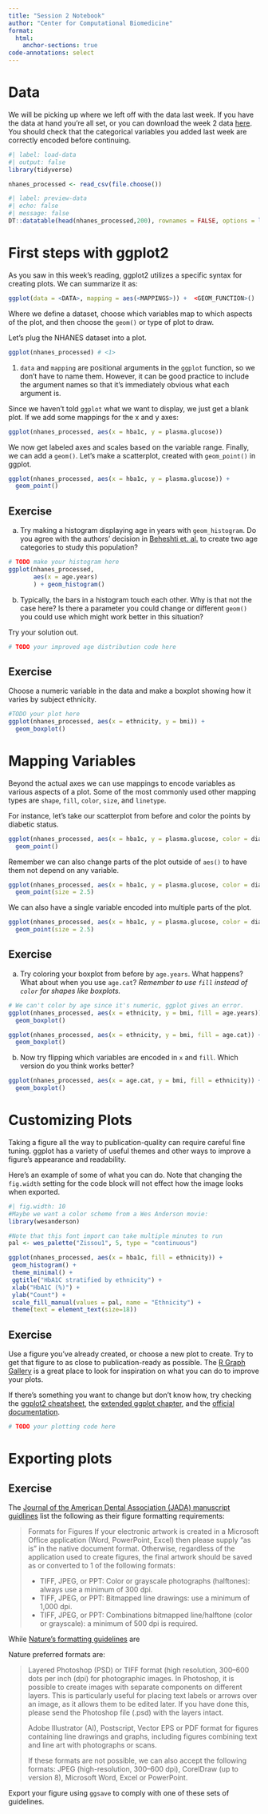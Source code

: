 ```yaml
---
title: "Session 2 Notebook"
author: "Center for Computational Biomedicine"
format: 
  html: 
    anchor-sections: true
code-annotations: select
---
```


# Data

We will be picking up where we left off with the data last week. 
If you have the data at hand you're all set, or you can download the week 2 data [here]().
You should check that the categorical variables you added last week are correctly encoded before continuing. 

```r
#| label: load-data
#| output: false
library(tidyverse) 

nhanes_processed <- read_csv(file.choose()) 

#| label: preview-data
#| echo: false
#| message: false
DT::datatable(head(nhanes_processed,200), rownames = FALSE, options = list(pageLength = 10, scrollX=T), class = 'white-space: nowrap' )
```

# First steps with ggplot2 

As you saw in this week's reading, ggplot2 utilizes a specific syntax for creating plots. 
We can summarize it as:

```r
ggplot(data = <DATA>, mapping = aes(<MAPPINGS>)) +  <GEOM_FUNCTION>()
```

Where we define a dataset, choose which variables map to which aspects of the plot, and then choose the `geom()` or type of plot to draw. 

Let's plug the NHANES dataset into a plot. 

```r
ggplot(nhanes_processed) # <1>
```
1. `data` and `mapping` are positional arguments in the `ggplot` function, so we don't have to name them. However, it can be good practice to include the argument names so that it's immediately obvious what each argument is. 


Since we haven't told `ggplot` what we want to display, we just get a blank plot.
If we add some mappings for the x and y axes:

```r
ggplot(nhanes_processed, aes(x = hba1c, y = plasma.glucose))
```
We now get labeled axes and scales based on the variable range. 
Finally, we can add a `geom()`.
Let's make a scatterplot, created with `geom_point()` in ggplot. 

```r
ggplot(nhanes_processed, aes(x = hba1c, y = plasma.glucose)) +
  geom_point()
```
::: {.callout-tip appearance="minimal"}
## Exercise

a. Try making a histogram displaying age in years with `geom_histogram`.
Do you agree with the authors' decision in [Beheshti et. al.](https://pubmed.ncbi.nlm.nih.gov/33892837/) to create two age categories to study this population?

```r
# TODO make your histogram here
ggplot(nhanes_processed,
       aes(x = age.years)
       ) + geom_histogram()
```
b. Typically, the bars in a histogram touch each other. Why is that not the case here? Is there a parameter you could change or different `geom()` you could use which might work better in this situation? 

Try your solution out.

```r
# TODO your improved age distribution code here
```
:::

::: {.callout-tip appearance="minimal"}
## Exercise
Choose a numeric variable in the data and make a boxplot showing how it varies by subject ethnicity. 

```r
#TODO your plot here
ggplot(nhanes_processed, aes(x = ethnicity, y = bmi)) + 
  geom_boxplot()
```
:::

# Mapping Variables

Beyond the actual axes we can use mappings to encode variables as various aspects of a plot. Some of the most commonly used other mapping types are `shape`, `fill`, `color`, `size`, and `linetype`.

For instance, let's take our scatterplot from before and color the points by diabetic status. 

```r
ggplot(nhanes_processed, aes(x = hba1c, y = plasma.glucose, color = diabetes)) +
  geom_point() 
```

Remember we can also change parts of the plot outside of `aes()` to have them not depend on any variable. 

```r
ggplot(nhanes_processed, aes(x = hba1c, y = plasma.glucose, color = diabetes)) +
  geom_point(size = 2.5) 
```
We can also have a single variable encoded into multiple parts of the plot.

```r
ggplot(nhanes_processed, aes(x = hba1c, y = plasma.glucose, color = diabetes, shape = diabetes)) +
  geom_point(size = 2.5) 
```
::: {.callout-tip appearance="minimal"}
## Exercise
a. Try coloring your boxplot from before by `age.years`. What happens? What about when you use `age.cat`? *Remember to use `fill` instead of `color` for shapes like boxplots.*

```r
# We can't color by age since it's numeric, ggplot gives an error. 
ggplot(nhanes_processed, aes(x = ethnicity, y = bmi, fill = age.years)) + 
  geom_boxplot()
```
```r
ggplot(nhanes_processed, aes(x = ethnicity, y = bmi, fill = age.cat)) + 
  geom_boxplot()
```
b. Now try flipping which variables are encoded in `x` and `fill`. Which version do you think works better?

```r
ggplot(nhanes_processed, aes(x = age.cat, y = bmi, fill = ethnicity)) + 
  geom_boxplot()
```
:::

# Customizing Plots

Taking a figure all the way to publication-quality can require careful fine tuning. 
ggplot has a variety of useful themes and other ways to improve a figure's appearance and readability. 

Here's an example of some of what you can do.
Note that changing the `fig.width` setting for the code block will not effect how the image looks when exported. 

```r
#| fig.width: 10
#Maybe we want a color scheme from a Wes Anderson movie:
library(wesanderson)

#Note that this font import can take multiple minutes to run
pal <- wes_palette("Zissou1", 5, type = "continuous")

ggplot(nhanes_processed, aes(x = hba1c, fill = ethnicity)) + 
 geom_histogram() +
 theme_minimal() +
 ggtitle("HbA1C stratified by ethnicity") +
 xlab("HbA1C (%)") +
 ylab("Count") +
 scale_fill_manual(values = pal, name = "Ethnicity") +
 theme(text = element_text(size=18))
```
::: {.callout-tip appearance="minimal"}
## Exercise

Use a figure you've already created, or choose a new plot to create. 
Try to get that figure to as close to publication-ready as possible. 
The [R Graph Gallery](https://r-graph-gallery.com/) is a great place to look for inspiration on what you can do to improve your plots. 

If there's something you want to change but don't know how, try checking the [ggplot2 cheatsheet](https://rstudio.github.io/cheatsheets/html/data-visualization.html), the [extended ggplot chapter](https://epirhandbook.com/en/ggplot-basics.html), and the [official documentation](https://ggplot2.tidyverse.org/).  

```r
# TODO your plotting code here
```
:::


# Exporting plots

::: {.callout-tip appearance="minimal"}
## Exercise
The [Journal of the American Dental Association (JADA) manuscript guidlines](https://jada.ada.org/content/authorinfo#Manuscript%20Preparation%20and%20Formatting) list the following as their figure formatting requirements:

> Formats for Figures
> If your electronic artwork is created in a Microsoft Office application (Word, PowerPoint, Excel) then please supply "as is" in the native document format. Otherwise, regardless of the application used to create figures, the final artwork should be saved as or converted to 1 of the following formats:
> 
> - TIFF, JPEG, or PPT: Color or grayscale photographs (halftones): always use a minimum of 300 dpi.
> - TIFF, JPEG, or PPT: Bitmapped line drawings: use a minimum of 1,000 dpi.
> - TIFF, JPEG, or PPT: Combinations bitmapped line/halftone (color or grayscale): a minimum of 500 dpi is required.

While [Nature's formatting guidelines](https://www.nature.com/nature/for-authors/final-submission) are

Nature preferred formats are:

>    Layered Photoshop (PSD) or TIFF format (high resolution, 300–600 dots per inch (dpi) for photographic images. In Photoshop, it is possible to create images with separate components on different layers. This is particularly useful for placing text labels or arrows over an image, as it allows them to be edited later. If you have done this, please send the Photoshop file (.psd) with the layers intact.
>
>    Adobe Illustrator (AI), Postscript, Vector EPS or PDF format for figures containing line drawings and graphs, including figures combining text and line art with photographs or scans.
> 
> If these formats are not possible, we can also accept the following formats: JPEG (high-resolution, 300–600 dpi), CorelDraw (up to version 8), Microsoft Word, Excel or PowerPoint.

Export your figure using `ggsave` to comply with one of these sets of guidelines. 
:::

